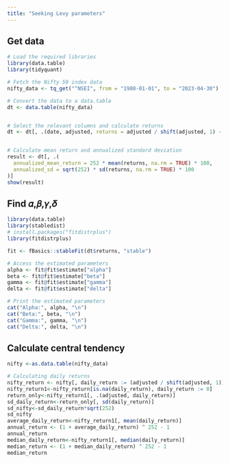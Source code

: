 ```yaml
---
title: "Seeking Levy parameters"
---
```


## Get data

```r
# Load the required libraries
library(data.table)
library(tidyquant)

# Fetch the Nifty 50 index data
nifty_data <- tq_get("^NSEI", from = "1980-01-01", to = "2023-04-30")

# Convert the data to a data.table
dt <- data.table(nifty_data)


# Select the relevant columns and calculate returns
dt <- dt[, .(date, adjusted, returns = adjusted / shift(adjusted, 1) - 1)]


# Calculate mean return and annualized standard deviation
result <- dt[, .(
  annualized_mean_return = 252 * mean(returns, na.rm = TRUE) * 100,
  annualized_sd = sqrt(252) * sd(returns, na.rm = TRUE) * 100
)]
show(result)
```

## Find 𝛼,𝛽,𝛾,𝛿

```r
library(data.table)
library(stabledist)
# install.packages("fitdistrplus")
library(fitdistrplus)

fit <- fBasics::stableFit(dt$returns, "stable")

# Access the estimated parameters
alpha <- fit@fit$estimate["alpha"]
beta <- fit@fit$estimate["beta"]
gamma <- fit@fit$estimate["gamma"]
delta <- fit@fit$estimate["delta"]

# Print the estimated parameters
cat("Alpha:", alpha, "\n")
cat("Beta:", beta, "\n")
cat("Gamma:", gamma, "\n")
cat("Delta:", delta, "\n")
```

## Calculate central tendency

```r
nifty <-as.data.table(nifty_data)
```

```r
# Calculating daily returns
nifty_return <- nifty[, daily_return := (adjusted / shift(adjusted, 1)) - 1]
nifty_return1<-nifty_return[is.na(daily_return), daily_return := 0]
return_only<-nifty_return1[, .(adjusted, daily_return)]
sd_daily_return<-return_only[, sd(daily_return)]
sd_nifty<-sd_daily_return*sqrt(252)
sd_nifty
average_daily_return<-nifty_return1[, mean(daily_return)]
annual_return <- (1 + average_daily_return) ^ 252 - 1
annual_return
median_daily_return<-nifty_return1[, median(daily_return)]
median_return <- (1 + median_daily_return) ^ 252 - 1
median_return


```
